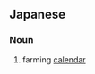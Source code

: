==Japanese==
{{ja-kanjitab|のう|じ|こよみ}}

===Noun===
{{ja-noun|のうじこよみ}}

# {{lb|ja|agriculture|sort=のうじこよみ}} farming [[calendar]]